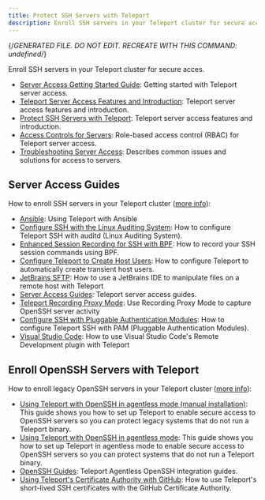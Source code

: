 ```yaml
---
title: Protect SSH Servers with Teleport
description: Enroll SSH servers in your Teleport cluster for secure acces.
---
```


{/*GENERATED FILE. DO NOT EDIT. RECREATE WITH THIS COMMAND:
undefined*/}

Enroll SSH servers in your Teleport cluster for secure acces.

- [Server Access Getting Started Guide](getting-started.mdx): Getting started with Teleport server access.
- [Teleport Server Access Features and Introduction](introduction.mdx): Teleport server access features and introduction.
- [Protect SSH Servers with Teleport](overview.mdx): Teleport server access features and introduction.
- [Access Controls for Servers](rbac.mdx): Role-based access control (RBAC) for Teleport server access.
- [Troubleshooting Server Access](troubleshooting-server.mdx): Describes common issues and solutions for access to servers.

## Server Access Guides

How to enroll SSH servers in your Teleport cluster ([more info](guides.mdx)):

- [Ansible](guides/ansible.mdx): Using Teleport with Ansible
- [Configure SSH with the Linux Auditing System](guides/auditd.mdx): How to configure Teleport SSH with auditd (Linux Auditing System).
- [Enhanced Session Recording for SSH with BPF](guides/bpf-session-recording.mdx): How to record your SSH session commands using BPF.
- [Configure Teleport to Create Host Users](guides/host-user-creation.mdx): How to configure Teleport to automatically create transient host users.
- [JetBrains SFTP](guides/jetbrains-sftp.mdx): How to use a JetBrains IDE to manipulate files on a remote host with Teleport
- [Server Access Guides](guides/overview.mdx): Teleport server access guides.
- [Teleport Recording Proxy Mode](guides/recording-proxy-mode.mdx): Use Recording Proxy Mode to capture OpenSSH server activity
- [Configure SSH with Pluggable Authentication Modules](guides/ssh-pam.mdx): How to configure Teleport SSH with PAM (Pluggable Authentication Modules).
- [Visual Studio Code](guides/vscode.mdx): How to use Visual Studio Code's Remote Development plugin with Teleport

## Enroll OpenSSH Servers with Teleport

How to enroll legacy OpenSSH servers in your Teleport cluster ([more info](openssh.mdx)):

- [Using Teleport with OpenSSH in agentless mode (manual installation)](openssh/openssh-manual-install.mdx): This guide shows you how to set up Teleport to enable secure access to OpenSSH servers so you can protect legacy systems that do not run a Teleport binary.
- [Using Teleport with OpenSSH in agentless mode](openssh/openssh.mdx): This guide shows you how to set up Teleport in agentless mode to enable secure access to OpenSSH servers so you can protect systems that do not run a Teleport binary.
- [OpenSSH Guides](openssh/overview.mdx): Teleport Agentless OpenSSH integration guides.
- [Using Teleport's Certificate Authority with GitHub](openssh/ssh-key-extensions.mdx): How to use Teleport's short-lived SSH certificates with the GitHub Certificate Authority.
